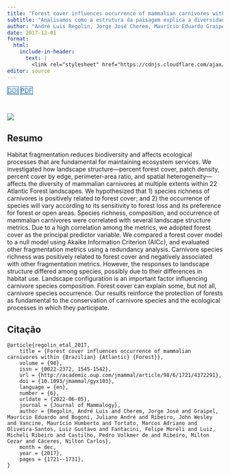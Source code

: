```yaml
---
title: "Forest cover influences occurrence of mammalian carnivores within Brazilian Atlantic Forest"
subtitle: "Analisamos como a estrutura da paisagem explica a diversidade em comunidades de mamíferos no Estado de Santa Catarina."
author: "André Luis Regolin, Jorge José Cherem, Maurício Eduardo Graipel, Juliano André Bogoni, John Wesley Ribeiro, Maurício Humberto Vancine, Marcos Adriano Tortato, Luiz Gustavo Oliveira-Santos, Felipe Moreli Fantacini, Micheli Ribeiro Luiz, Pedro Volkmer de Castilho, Milton Cezar Ribeiro, Nilton Carlos Cáceres"
date: 2017-12-01
format:
  html:
    include-in-header: 
      text: |
        <link rel="stylesheet" href="https://cdnjs.cloudflare.com/ajax/libs/font-awesome/6.5.0/css/all.min.css">
editor: source
---
```


<div class="mt-4 d-flex flex-row flex-wrap gap-1 justify-content-left justify-content-sm-start" role="group" aria-label="Links">
  <a href="https://doi.org/10.1093/jmammal/gyx103" class="btn btn-custom text-capitalize" target="_blank"><i class="ai ai-doi me-1"></i>DOI</a>
  <a href="/publications/2017-regolin-etal.pdf" class="btn btn-custom text-capitalize" target="_blank"><i class="bi bi-file-earmark-pdf me-1"></i>PDF</a>
</div>

<style>
  .btn-custom {
    background-color: white;
    border: 1px solid #1c6cbe; /* Borda azul */
    color: #1c6cbe; /* Texto azul */
    transition: background-color 0.3s, color 0.3s;
  }
  .btn-custom:hover {
    background-color: #1c6cbe; /* Cor de fundo azul ao passar o mouse */
    color: white; /* Texto branco */
  }
</style>

<br> 

![](featured.png)

## Resumo

Habitat fragmentation reduces biodiversity and affects ecological processes that are fundamental for maintaining ecosystem services. We investigated how landscape structure—percent forest cover, patch density, percent cover by edge, perimeter-area ratio, and spatial heterogeneity—affects the diversity of mammalian carnivores at multiple extents within 22 Atlantic Forest landscapes. We hypothesized that 1) species richness of carnivores is positively related to forest cover; and 2) the occurrence of species will vary according to its sensitivity to forest loss and its preference for forest or open areas. Species richness, composition, and occurrence of mammalian carnivores were correlated with several landscape structure metrics. Due to a high correlation among the metrics, we adopted forest cover as the principal predictor variable. We compared a forest cover model to a null model using Akaike Information Criterion (AICc), and evaluated other fragmentation metrics using a redundancy analysis. Carnivore species richness was positively related to forest cover and negatively associated with other fragmentation metrics. However, the responses to landscape structure differed among species, possibly due to their differences in habitat use. Landscape configuration is an important factor influencing carnivore species composition. Forest cover can explain some, but not all, carnivore species occurrence. Our results reinforce the protection of forests as fundamental to the conservation of carnivore species and the ecological processes in which they participate.

## Citação

```
@article{regolin_etal_2017,
	title = {Forest cover influences occurrence of mammalian carnivores within {Brazilian} {Atlantic} {Forest}},
	volume = {98},
	issn = {0022-2372, 1545-1542},
	url = {http://academic.oup.com/jmammal/article/98/6/1721/4372291},
	doi = {10.1093/jmammal/gyx103},
	language = {en},
	number = {6},
	urldate = {2022-06-05},
	journal = {Journal of Mammalogy},
	author = {Regolin, André Luis and Cherem, Jorge José and Graipel, Maurício Eduardo and Bogoni, Juliano André and Ribeiro, John Wesley and Vancine, Maurício Humberto and Tortato, Marcos Adriano and Oliveira-Santos, Luiz Gustavo and Fantacini, Felipe Moreli and Luiz, Micheli Ribeiro and Castilho, Pedro Volkmer de and Ribeiro, Milton Cezar and Cáceres, Nilton Carlos},
	month = dec,
	year = {2017},
	pages = {1721--1731},
}
```
